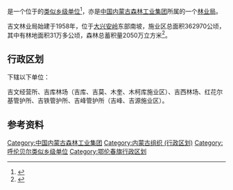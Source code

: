 {{中国乡级行政区|15/07/23/409/000
|行政区全称           = {{PAGENAMEBASE}}<br>吉文森林工业有限公司
|上级行政区           = [[中国内蒙古森林工业集团|中国内蒙古森林工业集团]]<br>[[内蒙古大兴安岭重点国有林管理局|内蒙古大兴安岭重点国有林管理局]]
|政府驻地             = [[鄂伦春自治旗|鄂伦春自治旗]][[吉文镇|吉文镇]]
}}

'''{{PAGENAMEBASE}}'''是一个位于{{PRC admin/fullname|15/07/23/409/000|3}}的[[类似乡级单位|类似乡级单位]]<ref>{{PRC admin/ref sgc|{{PRC admin/parent|15/07/23/409/000}}}}</ref>，亦是[[中国内蒙古森林工业集团|中国内蒙古森林工业集团]]所属的一个[[林业局|林业局]]。

吉文林业局始建于1958年，位于[[大兴安岭|大兴安岭]]东部南坡，施业区总面积362970公顷，其中有林地面积31万多公顷，森林总蓄积量2050万立方米<ref>{{cite book |editor=李洪君 |title=《内蒙古大兴安岭林管局中国内蒙古森工集团统计资料汇编》 |date=2012.08 |publisher=中国统计出版社 |isbn=978-7-5037-6535-3}}</ref>。

== 行政区划 ==
{{PAGENAMEBASE}}下辖以下单位：

吉文经营所、吉库林场（吉库、吉莫、木奎、木柯库施业区）、吉西林场、红花尔基管护所、吉铁管护所、吉峰管护所（吉峰、吉源施业区）。

== 参考资料 ==

{{Reflist}}

{{鄂伦春自治旗行政区划}}
{{中华人民共和国林业区划|蒙}}
{{内蒙古行政区划小作品}}

[[Category:中国内蒙古森林工业集团|Category:中国内蒙古森林工业集团]]
[[Category:内蒙古组织_(行政区划)|Category:内蒙古组织 (行政区划)]]
[[Category:呼伦贝尔类似乡级单位|Category:呼伦贝尔类似乡级单位]]
[[Category:鄂伦春旗行政区划|Category:鄂伦春旗行政区划]]